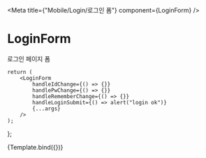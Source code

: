 

<Meta title={"Mobile/Login/로그인 폼"} component={LoginForm} />

# LoginForm

로그인 페이지 폼

    return (
        <LoginForm
            handleIdChange={() => {}}
            handlePwChange={() => {}}
            handleRememberChange={() => {}}
            handleLoginSubmit={() => alert("login ok")}
            {...args}
        />
    );
};

<Canvas>
    <Story
        name="Default"
        args={{
            idValue: "",
            pwValue: "",
            rememberMe: false,
        }}
    >
        {Template.bind({})}
    </Story>
</Canvas>

<ArgsTable of={LoginForm} />

